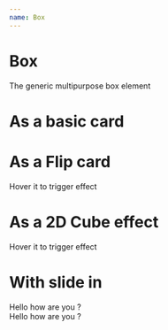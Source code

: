 ```yaml
---
name: Box
---
```



# Box

The generic multipurpose box element

# As a basic card

<Playground>
<DocumentationWrapper>
  <div style={{ height: '400px' }} class="box m-bg-gd-primary-br m-rd-xt m-sw-ty-y">
  </div>
</DocumentationWrapper>
</Playground>


# As a Flip card

Hover it to trigger effect

<Playground>
<DocumentationWrapper>
  <div style={{ height: '400px' }} class="box m-rd-xt m-ef-hv-fp-y m-mg-md-b">
    <div class="side side-front m-bg-gd-primary-br m-sw-ty-y m-tn-pp-tf m-tn-dr-1">
    </div>
    <div class="side side-back m-bg-gd-secondary-br m-sw-ty-y m-tn-pp-tf m-tn-dr-1">
    </div>
  </div>

  <div style={{ height: '400px' }} class="box m-rd-xt m-ef-hv-fp-x">
    <div class="side side-front m-bg-gd-primary-br m-sw-ty-y m-tn-pp-tf m-tn-dr-1">
    </div>
    <div class="side side-back m-bg-gd-secondary-br m-sw-ty-y m-tn-pp-tf m-tn-dr-1">
    </div>
  </div>
</DocumentationWrapper>
</Playground>

# As a 2D Cube effect

Hover it to trigger effect

<Playground>
<DocumentationWrapper>
  <div style={{ height: '400px' }} class="box m-rd-xt m-ef-hv-cb2D-x m-mg-md-b">
    <div class="side side-front m-bg-gd-primary-br m-tn-pp-tf m-tn-dr-1">
    </div>
    <div class="side side-back m-bg-gd-secondary-br m-tn-pp-tf m-tn-dr-1">
    </div>
  </div>
</DocumentationWrapper>
</Playground>

# With slide in

<Playground>
<DocumentationWrapper>
  <div style={{ height: '400px' }} class="box m-rd-xt m-ef-hv-si-b m-mg-md-b">
    <div class="side side-front m-bg-gd-primary-br m-tn-dr-1">
    </div>
    <div class="side side-back m-tn-dr-1">
      Hello how are you ?
    </div>
  </div>

   <div style={{ height: '400px' }} class="box m-rd-xt m-ef-hv-si-r m-mg-md-b">
    <div class="side side-front m-bg-gd-primary-br m-tn-pp-tf m-tn-dr-1">
    </div>
    <div class="side side-back m-tn-pp-tf m-tn-dr-1">
      Hello how are you ?
    </div>
  </div>
</DocumentationWrapper>
</Playground>